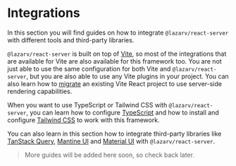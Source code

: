 # Integrations

In this section you will find guides on how to integrate `@lazarv/react-server` with different tools and third-party libraries.

`@lazarv/react-server` is built on top of [Vite](/integrations/vite), so most of the integrations that are available for Vite are also available for this framework too. You are not just able to use the same configuration for both Vite and `@lazarv/react-server`, but you are also able to use any Vite plugins in your project. You can also learn how to [migrate](/integrations/vite#migration) an existing Vite React project to use server-side rendering capabilities.

When you want to use TypeScript or Tailwind CSS with `@lazarv/react-server`, you can learn how to configure [TypeScript](/integrations/typescript) and how to install and configure [Tailwind CSS](/integrations/tailwind-css) to work with this framework.

You can also learn in this section how to integrate third-party libraries like [TanStack Query](/integrations/react-query), [Mantine UI](/integrations/mantine) and [Material UI](/integrations/mui) with `@lazarv/react-server`.

> More guides will be added here soon, so check back later.

